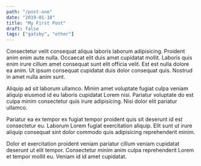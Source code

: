 ```yaml
---
path: "/post-one"
date: "2019-01-10"
title: "My First Post"
draft: false
tags: ["gatsby", "other"]
---
```


Consectetur velit consequat aliqua laboris laborum adipisicing. Proident anim enim aute nulla. Occaecat elit duis amet cupidatat mollit. Laboris quis enim irure cillum amet consequat sunt elit officia velit. Est est nulla dolore ea anim. Ut ipsum consequat cupidatat duis dolor consequat quis. Nostrud in amet nulla anim sunt.

Aliquip ad sit laborum ullamco. Minim amet voluptate fugiat culpa veniam aliquip eiusmod id eu laboris cupidatat Lorem nisi. Pariatur voluptate do est culpa minim consectetur quis irure adipisicing. Nisi dolor elit pariatur ullamco.

Pariatur ea ex tempor ex fugiat tempor proident quis sit deserunt id est consectetur eu. Laborum Lorem fugiat exercitation aliquip. Elit sunt ut irure aliquip consequat sint dolor commodo quis adipisicing reprehenderit minim.

Dolor et exercitation proident veniam pariatur cillum veniam cupidatat deserunt ut elit tempor. Consectetur minim anim culpa reprehenderit Lorem et tempor mollit eu. Veniam id id amet cupidatat.
